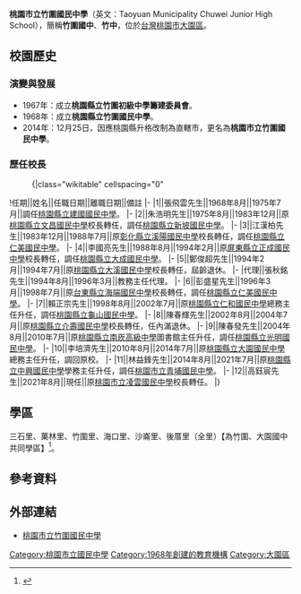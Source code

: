 {{Infobox_School
|name           =桃園市立竹圍國民中學
|other_name     =Taoyuan Municipality Chuwei Junior High School
|image          =[[File:Chuwei_Junior_High_Schoo_Logo.gif|File:Chuwei Junior High Schoo Logo.gif]]
|motto          =誠毅勤樸
|established    =1968年
|type           =市立[[國民中學|國民中學]]
|district       ={{flagicon|TWN}}[[台灣|台灣]][[桃園市|桃園市]][[大園區|大園區]]
|principal      = 高鈺宸
|grades         =三年制，共18班。<br>七年級5班<br>八年級6班<br>九年級7班(2019年9月)
|faculty        =48人
|staff          =9人
|students       =582（2016年）
|address        =337桃園市大園區海港路2巷87號
|tel            =886-3-383-5026
|fax            =886-3-383-9648
|website        =[http://www.cwjh.tyc.edu.tw/ http://www.cwjh.tyc.edu.tw/]
}}
'''桃園市立竹圍國民中學'''（英文：Taoyuan Municipality Chuwei Junior High School），簡稱'''竹圍國中'''、'''竹中'''，位於[[台灣|台灣]][[桃園市|桃園市]][[大園區|大園區]]。

==校園歷史==
===演變與發展===
*1967年：成立'''桃園縣立竹圍初級中學籌建委員會'''。
*1968年：成立'''桃園縣立竹圍國民中學'''。
*2014年：12月25日，因應桃園縣升格改制為直轄市，更名為'''桃園市立竹圍國民中學'''。

===歷任校長===
<!--原任校名以任職時校名為主，不需要更為現今名稱-->
:{|class="wikitable" cellspacing="0"
!任期||姓名||任職日期||離職日期||備註
|-
|1||張飛雲先生||1968年8月||1975年7月||調任[[桃園市立建國國民中學|桃園縣立建國國民中學]]。
|-
|2||朱浩明先生||1975年8月||1983年12月||原[[桃園縣立文昌國民中學|桃園縣立文昌國民中學]]校長轉任，調任[[桃園市立觀音高級中學|桃園縣立新坡國民中學]]。
|-
|3||江漢柏先生||1983年12月||1988年7月||原[[彰化縣立溪陽國民中學|彰化縣立溪陽國民中學]]校長轉任，調任[[桃園市立仁美國民中學|桃園縣立仁美國民中學]]。
|-
|4||李國亮先生||1988年8月||1994年2月||原[[屏東縣立正成國民中學|屏東縣立正成國民中學]]校長轉任，調任[[桃園市立大成國民中學|桃園縣立大成國民中學]]。
|-
|5||鄭俊超先生||1994年2月||1994年7月||原[[桃園市立大溪國民中學|桃園縣立大溪國民中學]]校長轉任，屆齡退休。
|-
|代理||張秋銘先生||1994年8月||1996年3月||教務主任代理。
|-
|6||彭盛星先生||1996年3月||1998年7月||原[[台東縣立海端國民中學|台東縣立海端國民中學]]校長轉任，調任[[桃園市立仁美國民中學|桃園縣立仁美國民中學]]。
|-
|7||賴正宗先生||1998年8月||2002年7月||原[[桃園市立仁和國民中學|桃園縣立仁和國民中學]]總務主任升任，調任[[桃園市立龜山國民中學|桃園縣立龜山國民中學]]。
|-
|8||陳春輝先生||2002年8月||2004年7月||原[[桃園市立介壽國民中學|桃園縣立介壽國民中學]]校長轉任，任內滿退休。
|-
|9||陳春發先生||2004年8月||2010年7月||原[[桃園市立南崁高級中學|桃園縣立南崁高級中學]]圖書館主任升任，調任[[桃園市立光明國民中學|桃園縣立光明國民中學]]。
|-
|10||李培濟先生||2010年8月||2014年7月||原[[桃園市立大園國民中學|桃園縣立大園國民中學]]總務主任升任，調回原校。
|-
|11||林益鋒先生||2014年8月||2021年7月||原[[桃園市立中興國民中學|桃園縣立中興國民中學]]學務主任升任，調任[[桃園市立青埔國民中學|桃園市立青埔國民中學]]。
|-
|12||高鈺宸先生||2021年8月||現任||原[[桃園市立凌雲國民中學|桃園市立凌雲國民中學]]校長轉任。
|}

==學區==
三石里、菓林里、竹圍里、海口里、沙崙里、後厝里（全里）【為竹圍、大園國中共同學區】<ref>{{Cite web |url=http://www.tyc.edu.tw/home.jsp?id=42&parentpath=0,41 |title=桃園市107學年度國民中小學學區劃分一覽表 |accessdate=2018-06-18 |archive-date=2018-06-16 |archive-url=https://web.archive.org/web/20180616054954/http://www.tyc.edu.tw/home.jsp?id=42&parentpath=0,41 |dead-url=no }}</ref>。

==參考資料==
{{reflist}}

== 外部連結 ==
*[http://www.cwjh.tyc.edu.tw/ 桃園市立竹圍國民中學] {{Wayback|url=http://www.cwjh.tyc.edu.tw/ |date=20111005005423 }}

{{桃園市國民中學}}

[[Category:桃園市立國民中學|Category:桃園市立國民中學]]
[[Category:1968年創建的教育機構|Category:1968年創建的教育機構]]
[[Category:大園區|Category:大園區]]